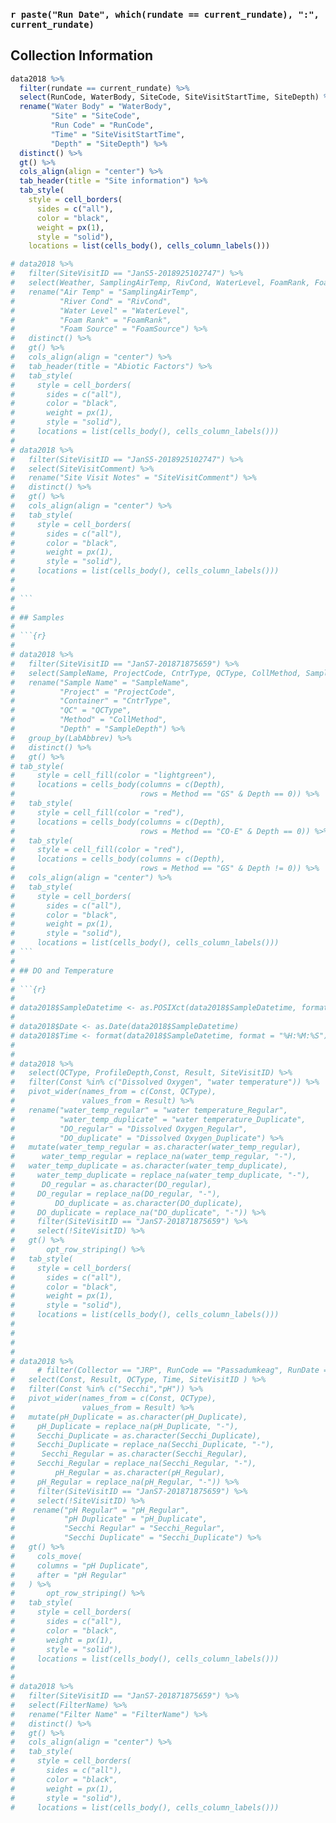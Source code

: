 ### `r paste("Run Date", which(rundate == current_rundate), ":", current_rundate)`

::: panel-tabset
## Collection Information


```r
data2018 %>% 
  filter(rundate == current_rundate) %>% 
  select(RunCode, WaterBody, SiteCode, SiteVisitStartTime, SiteDepth) %>%
  rename("Water Body" = "WaterBody",
         "Site" = "SiteCode",
         "Run Code" = "RunCode",
         "Time" = "SiteVisitStartTime",
         "Depth" = "SiteDepth") %>%
  distinct() %>% 
  gt() %>%
  cols_align(align = "center") %>% 
  tab_header(title = "Site information") %>%
  tab_style(
    style = cell_borders(
      sides = c("all"),
      color = "black",
      weight = px(1),
      style = "solid"),
    locations = list(cells_body(), cells_column_labels()))

# data2018 %>% 
#   filter(SiteVisitID == "JanS5-2018925102747") %>% 
#   select(Weather, SamplingAirTemp, RivCond, WaterLevel, FoamRank, FoamSource) %>% 
#   rename("Air Temp" = "SamplingAirTemp",
#          "River Cond" = "RivCond", 
#          "Water Level" = "WaterLevel",
#          "Foam Rank" = "FoamRank",
#          "Foam Source" = "FoamSource") %>%
#   distinct() %>% 
#   gt() %>%
#   cols_align(align = "center") %>%
#   tab_header(title = "Abiotic Factors") %>%
#   tab_style(
#     style = cell_borders(
#       sides = c("all"),
#       color = "black",
#       weight = px(1),
#       style = "solid"),
#     locations = list(cells_body(), cells_column_labels()))
# 
# data2018 %>% 
#   filter(SiteVisitID == "JanS5-2018925102747") %>% 
#   select(SiteVisitComment) %>% 
#   rename("Site Visit Notes" = "SiteVisitComment") %>%
#   distinct() %>% 
#   gt() %>%
#   cols_align(align = "center") %>%
#   tab_style(
#     style = cell_borders(
#       sides = c("all"),
#       color = "black",
#       weight = px(1),
#       style = "solid"),
#     locations = list(cells_body(), cells_column_labels()))
# 
# 
# ```
# 
# ## Samples
# 
# ```{r}
# 
# data2018 %>% 
#   filter(SiteVisitID == "JanS7-201871875659") %>% 
#   select(SampleName, ProjectCode, CntrType, QCType, CollMethod, SampleDepth, LabAbbrev) %>%
#   rename("Sample Name" = "SampleName", 
#          "Project" = "ProjectCode", 
#          "Container" = "CntrType", 
#          "QC" = "QCType",
#          "Method" = "CollMethod",
#          "Depth" = "SampleDepth") %>%
#   group_by(LabAbbrev) %>%
#   distinct() %>% 
#   gt() %>%
# tab_style(
#     style = cell_fill(color = "lightgreen"),
#     locations = cells_body(columns = c(Depth),
#                            rows = Method == "GS" & Depth == 0)) %>%
#   tab_style(
#     style = cell_fill(color = "red"),
#     locations = cells_body(columns = c(Depth),
#                            rows = Method == "CO-E" & Depth == 0)) %>%
#   tab_style(
#     style = cell_fill(color = "red"),
#     locations = cells_body(columns = c(Depth),
#                            rows = Method == "GS" & Depth != 0)) %>%
#   cols_align(align = "center") %>%
#   tab_style(
#     style = cell_borders(
#       sides = c("all"),
#       color = "black",
#       weight = px(1),
#       style = "solid"),
#     locations = list(cells_body(), cells_column_labels()))
# ```
# 
# ## DO and Temperature
# 
# ```{r}
# 
# data2018$SampleDatetime <- as.POSIXct(data2018$SampleDatetime, format = "%m/%d/%Y %H:%M:%S")
# 
# data2018$Date <- as.Date(data2018$SampleDatetime)
# data2018$Time <- format(data2018$SampleDatetime, format = "%H:%M:%S")
# 
# 
# data2018 %>% 
#   select(QCType, ProfileDepth,Const, Result, SiteVisitID) %>% 
#   filter(Const %in% c("Dissolved Oxygen", "water temperature")) %>% 
#   pivot_wider(names_from = c(Const, QCType),
#               values_from = Result) %>%
#   rename("water_temp_regular" = "water temperature_Regular",
#          "water_temp_duplicate" = "water temperature_Duplicate",
#          "DO_regular" = "Dissolved Oxygen_Regular",
#          "DO_duplicate" = "Dissolved Oxygen_Duplicate") %>%
#   mutate(water_temp_regular = as.character(water_temp_regular),
#      water_temp_regular = replace_na(water_temp_regular, "-"),
#   water_temp_duplicate = as.character(water_temp_duplicate),
#     water_temp_duplicate = replace_na(water_temp_duplicate, "-"),
#      DO_regular = as.character(DO_regular),
#     DO_regular = replace_na(DO_regular, "-"),
#         DO_duplicate = as.character(DO_duplicate),
#     DO_duplicate = replace_na("DO_duplicate", "-")) %>%
#     filter(SiteVisitID == "JanS7-201871875659") %>%
#     select(!SiteVisitID) %>% 
#   gt() %>% 
#       opt_row_striping() %>%
#   tab_style(
#     style = cell_borders(
#       sides = c("all"),
#       color = "black",
#       weight = px(1),
#       style = "solid"),
#     locations = list(cells_body(), cells_column_labels()))
# 
# 
#   
# 
# data2018 %>% 
#     # filter(Collector == "JRP", RunCode == "Passadumkeag", RunDate == "2018-07-18") %>%
#   select(Const, Result, QCType, Time, SiteVisitID ) %>% 
#   filter(Const %in% c("Secchi","pH")) %>% 
#   pivot_wider(names_from = c(Const, QCType),
#               values_from = Result) %>%
#   mutate(pH_Duplicate = as.character(pH_Duplicate),
#     pH_Duplicate = replace_na(pH_Duplicate, "-"),
#     Secchi_Duplicate = as.character(Secchi_Duplicate),
#     Secchi_Duplicate = replace_na(Secchi_Duplicate, "-"),
#      Secchi_Regular = as.character(Secchi_Regular),
#     Secchi_Regular = replace_na(Secchi_Regular, "-"),
#         pH_Regular = as.character(pH_Regular),
#     pH_Regular = replace_na(pH_Regular, "-")) %>% 
#     filter(SiteVisitID == "JanS7-201871875659") %>%
#     select(!SiteVisitID) %>% 
#    rename("pH Regular" = "pH_Regular",
#           "pH Duplicate" = "pH_Duplicate",
#           "Secchi Regular" = "Secchi_Regular",
#           "Secchi Duplicate" = "Secchi_Duplicate") %>%
#   gt() %>% 
#     cols_move(
#     columns = "pH Duplicate",
#     after = "pH Regular"
#   ) %>% 
#       opt_row_striping() %>%
#   tab_style(
#     style = cell_borders(
#       sides = c("all"),
#       color = "black",
#       weight = px(1),
#       style = "solid"),
#     locations = list(cells_body(), cells_column_labels()))
# 
# 
# data2018 %>% 
#   filter(SiteVisitID == "JanS7-201871875659") %>% 
#   select(FilterName) %>%
#   rename("Filter Name" = "FilterName") %>%
#   distinct() %>%
#   gt() %>%
#   cols_align(align = "center") %>%
#   tab_style(
#     style = cell_borders(
#       sides = c("all"),
#       color = "black",
#       weight = px(1),
#       style = "solid"),
#     locations = list(cells_body(), cells_column_labels()))

```
:::
